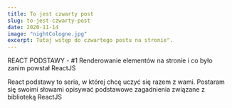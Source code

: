 ```yaml
---
title: To jest czwarty post
slug: to-jest-czwarty-post
date: 2020-11-14
image: "nightCologne.jpg"
excerpt: Tutaj wstęp do czwartego postu na stronie".
---
```


REACT PODSTAWY - #1 Renderowanie elementów na stronie i co było zanim powstał ReactJS

React podstawy to seria, w której chcę uczyć się razem z wami. Postaram się swoimi słowami opisywać podstawowe zagadnienia związane z biblioteką ReactJS
